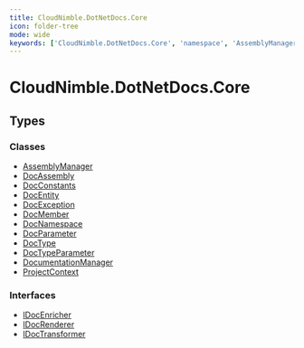 ```yaml
---
title: CloudNimble.DotNetDocs.Core
icon: folder-tree
mode: wide
keywords: ['CloudNimble.DotNetDocs.Core', 'namespace', 'AssemblyManager', 'DocAssembly', 'DocConstants', 'DocEntity', 'DocException', 'DocMember', 'DocNamespace', 'DocParameter', 'DocType', 'DocTypeParameter']
---
```


# CloudNimble.DotNetDocs.Core

## Types

### Classes

- [AssemblyManager](AssemblyManager.mdx)
- [DocAssembly](DocAssembly.mdx)
- [DocConstants](DocConstants.mdx)
- [DocEntity](DocEntity.mdx)
- [DocException](DocException.mdx)
- [DocMember](DocMember.mdx)
- [DocNamespace](DocNamespace.mdx)
- [DocParameter](DocParameter.mdx)
- [DocType](DocType.mdx)
- [DocTypeParameter](DocTypeParameter.mdx)
- [DocumentationManager](DocumentationManager.mdx)
- [ProjectContext](ProjectContext.mdx)

### Interfaces

- [IDocEnricher](IDocEnricher.mdx)
- [IDocRenderer](IDocRenderer.mdx)
- [IDocTransformer](IDocTransformer.mdx)

